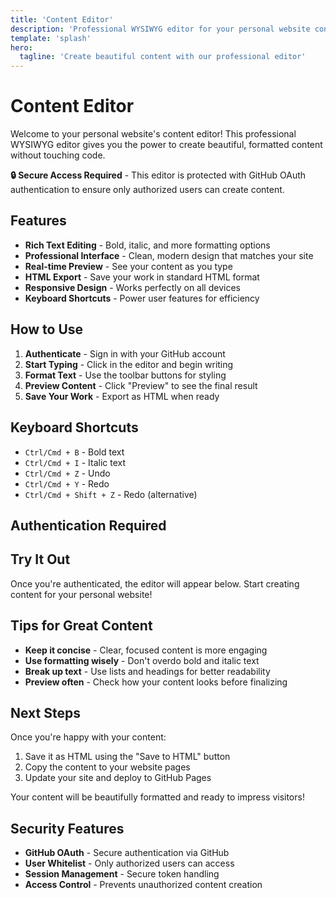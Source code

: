 ---
title: 'Content Editor'
description: 'Professional WYSIWYG editor for your personal website content'
template: 'splash'
hero:
  tagline: 'Create beautiful content with our professional editor'
---


# Content Editor

Welcome to your personal website's content editor! This professional WYSIWYG editor gives you the power to create beautiful, formatted content without touching code.

**🔒 Secure Access Required** - This editor is protected with GitHub OAuth authentication to ensure only authorized users can create content.

## Features

- **Rich Text Editing** - Bold, italic, and more formatting options
- **Professional Interface** - Clean, modern design that matches your site
- **Real-time Preview** - See your content as you type
- **HTML Export** - Save your work in standard HTML format
- **Responsive Design** - Works perfectly on all devices
- **Keyboard Shortcuts** - Power user features for efficiency

## How to Use

1. **Authenticate** - Sign in with your GitHub account
2. **Start Typing** - Click in the editor and begin writing
3. **Format Text** - Use the toolbar buttons for styling
4. **Preview Content** - Click "Preview" to see the final result
5. **Save Your Work** - Export as HTML when ready

## Keyboard Shortcuts

- `Ctrl/Cmd + B` - Bold text
- `Ctrl/Cmd + I` - Italic text
- `Ctrl/Cmd + Z` - Undo
- `Ctrl/Cmd + Y` - Redo
- `Ctrl/Cmd + Shift + Z` - Redo (alternative)

## Authentication Required

<GitHubAuth />

## Try It Out

Once you're authenticated, the editor will appear below. Start creating content for your personal website!

<ProseMirrorEditor />

## Tips for Great Content

- **Keep it concise** - Clear, focused content is more engaging
- **Use formatting wisely** - Don't overdo bold and italic text
- **Break up text** - Use lists and headings for better readability
- **Preview often** - Check how your content looks before finalizing

## Next Steps

Once you're happy with your content:

1. Save it as HTML using the "Save to HTML" button
2. Copy the content to your website pages
3. Update your site and deploy to GitHub Pages

Your content will be beautifully formatted and ready to impress visitors!

## Security Features

- **GitHub OAuth** - Secure authentication via GitHub
- **User Whitelist** - Only authorized users can access
- **Session Management** - Secure token handling
- **Access Control** - Prevents unauthorized content creation